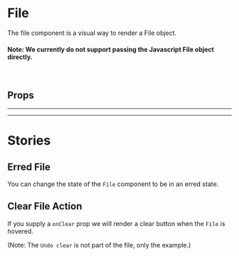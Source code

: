 
<Meta title="Components/File" of={File} />

# File

<Canvas>
  <Story id="components-file--basic" />
</Canvas>

The file component is a visual way to render a File object.

#### Note: We currently do not support passing the Javascript File object directly.

<br />

## Props

<ArgsTable of={File} />

<hr /><hr />

# Stories

## Erred File

<Canvas>
  <Story id="components-file--erred" />
</Canvas>

You can change the state of the `File` component to be in an erred state.

## Clear File Action

<Canvas>
  <Story id="components-file--on-clear" />
</Canvas>

If you supply a `onClear` prop we will render a clear button when the `File` is hovered.

(Note: The `Undo clear` is not part of the file, only the example.)